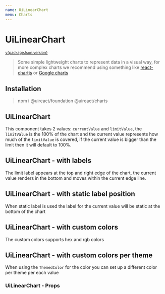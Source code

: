 ```yaml
---
name: UiLinearChart
menu: Charts
---
```





# UiLinearChart

<sup>
  <a href="https://github.com/inavac182/ui-react/blob/main/packages/charts/" target="_blank">
    v{packageJson.version}
  </a>
</sup>

> Some simple lightweight charts to represent data in a visual way, for more complex charts we recommend using something like [react-chartjs](https://react-chartjs-2.js.org/) or [Google charts](https://developers.google.com/chart)

## Installation

> npm i @uireact/foundation @uireact/charts

## UiLinearChart

This component takes 2 values: `currentValue` and `limitValue`, the `limitValue` is the 100% of the chart and the current value represents how much of the `limitValue` is covered, if the current value is bigger than the limit then it
will default to 100%.

<Playground>
  <UiLinearChart title="Demo" currentValue={10} limitValue={100} />
</Playground>

## UiLinearChart - with labels

The limit label appears at the top and right edge of the chart, the current value renders in the bottom and moves within the current edge line.

<Playground>
  <UiLinearChart title="Demo" currentValue={40} currentLabel="$40" limitValue={100} limitLabel="$100" />
</Playground>

## UiLinearChart - with static label position

When static label is used the label for the current value will be static at the bottom of the chart

<Playground>
  <UiLinearChart
    currentValue={300}
    currentLabelPosition="static"
    currentLabel="300 lb"
    limitValue={1000}
    limitLabel="1000 lbs"
  />
</Playground>

## UiLinearChart - with custom colors

The custom colors supports hex and rgb colors

<Playground>
  <UiLinearChart
    title="Demo with color"
    currentValue={60}
    currentColor="rgb( 28, 225, 127)"
    limitValue={80}
    limitColor="#BE3708"
  />
</Playground>

## UiLinearChart - with custom colors per theme

When using the `ThemedColor` for the color you can set up a different color per theme per each value

<Playground>
  <UiLinearChart
    title="Demo with color"
    currentValue={60}
    currentLabel="60 Mb used"
    currentColor={{ dark: '#19BE08', light: '#6E45EE' }}
    limitValue={80}
    limitLabel="80 mbs available"
    limitColor={{ dark: '#C53CE3', light: '#45EEDF' }}
  />
</Playground>

### UiLinearChart - Props

<Props of={UiLinearChart} />
